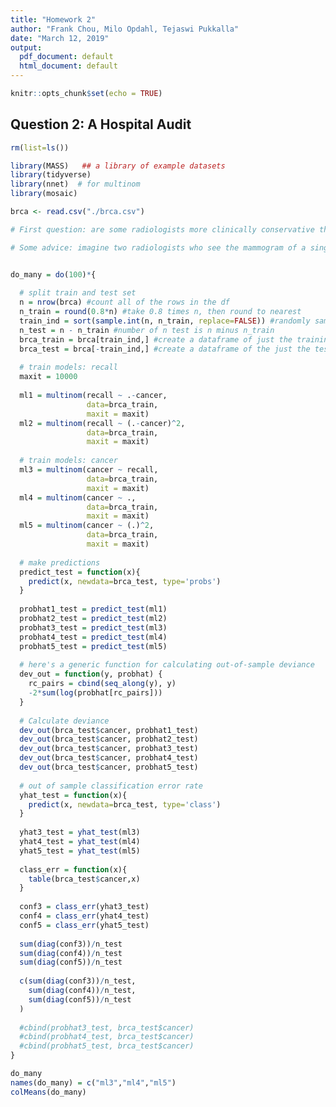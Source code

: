 ```yaml
---
title: "Homework 2"
author: "Frank Chou, Milo Opdahl, Tejaswi Pukkalla"
date: "March 12, 2019"
output:
  pdf_document: default
  html_document: default
---
```


```r
knitr::opts_chunk$set(echo = TRUE)
```

## Question 2: A Hospital Audit

```r
rm(list=ls())

library(MASS) 	## a library of example datasets
library(tidyverse)
library(nnet)  # for multinom
library(mosaic)

brca <- read.csv("./brca.csv")

# First question: are some radiologists more clinically conservative than others in recalling patients, holding patient risk factors equal?

# Some advice: imagine two radiologists who see the mammogram of a single patient, who has a specific set of risk factors. If radiologist A has a higher probability of recalling that patient than radiologist B, we'd say that radiologist A is more conservative (because they have a lower threshold for wanting to double-check the patient's results). So if all five radiologists saw the same set of patients, we'd easily find out whether some radiologists are more conservative than others. The problem is that the radiologists don't see the same patients. So we can't just look at raw recall rates-some radiologists might have seen patients whose clinical situation mandated more conservatism in the first place. Can you build a classification model that addresses this problem, i.e. that holds risk factors constant in assessing whether some radiologists are more conservative than others in recalling patients?


do_many = do(100)*{
  
  # split train and test set
  n = nrow(brca) #count all of the rows in the df
  n_train = round(0.8*n) #take 0.8 times n, then round to nearest
  train_ind = sort(sample.int(n, n_train, replace=FALSE)) #randomly sample from n, n_train times, without replacement, then sort
  n_test = n - n_train #number of n test is n minus n_train
  brca_train = brca[train_ind,] #create a dataframe of just the training
  brca_test = brca[-train_ind,] #create a dataframe of the just the test
  
  # train models: recall
  maxit = 10000
  
  ml1 = multinom(recall ~ .-cancer,
                 data=brca_train,
                 maxit = maxit)
  ml2 = multinom(recall ~ (.-cancer)^2, 
                 data=brca_train, 
                 maxit = maxit)
  
  # train models: cancer
  ml3 = multinom(cancer ~ recall,
                 data=brca_train,
                 maxit = maxit)
  ml4 = multinom(cancer ~ .,
                 data=brca_train,
                 maxit = maxit)
  ml5 = multinom(cancer ~ (.)^2, 
                 data=brca_train, 
                 maxit = maxit)
  
  # make predictions
  predict_test = function(x){
    predict(x, newdata=brca_test, type='probs')
  }
  
  probhat1_test = predict_test(ml1)
  probhat2_test = predict_test(ml2)
  probhat3_test = predict_test(ml3)
  probhat4_test = predict_test(ml4)
  probhat5_test = predict_test(ml5)
  
  # here's a generic function for calculating out-of-sample deviance
  dev_out = function(y, probhat) {
    rc_pairs = cbind(seq_along(y), y)
    -2*sum(log(probhat[rc_pairs]))
  }
  
  # Calculate deviance
  dev_out(brca_test$cancer, probhat1_test)
  dev_out(brca_test$cancer, probhat2_test)
  dev_out(brca_test$cancer, probhat3_test)
  dev_out(brca_test$cancer, probhat4_test)
  dev_out(brca_test$cancer, probhat5_test)
  
  # out of sample classification error rate
  yhat_test = function(x){
    predict(x, newdata=brca_test, type='class')
  }
  
  yhat3_test = yhat_test(ml3)
  yhat4_test = yhat_test(ml4)
  yhat5_test = yhat_test(ml5)
  
  class_err = function(x){
    table(brca_test$cancer,x)
  }
  
  conf3 = class_err(yhat3_test)
  conf4 = class_err(yhat4_test)
  conf5 = class_err(yhat5_test)
  
  sum(diag(conf3))/n_test
  sum(diag(conf4))/n_test
  sum(diag(conf5))/n_test
  
  c(sum(diag(conf3))/n_test,
    sum(diag(conf4))/n_test,
    sum(diag(conf5))/n_test
  )
  
  #cbind(probhat3_test, brca_test$cancer)
  #cbind(probhat4_test, brca_test$cancer)
  #cbind(probhat5_test, brca_test$cancer)
}

do_many
names(do_many) = c("ml3","ml4","ml5")
colMeans(do_many)
```